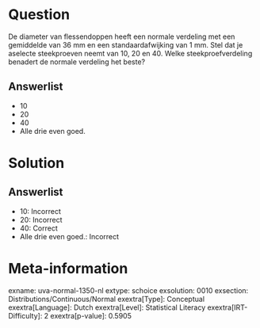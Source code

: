 Question
========

De diameter van flessendoppen heeft een normale verdeling met een
gemiddelde van 36 mm en een standaardafwijking van 1 mm. Stel dat je
aselecte steekproeven neemt van 10, 20 en 40. Welke steekproefverdeling
benadert de normale verdeling het beste?

Answerlist
----------

* 10
* 20
* 40
* Alle drie even goed.

Solution
========

Answerlist
----------

* 10: Incorrect
* 20: Incorrect
* 40: Correct
* Alle drie even goed.: Incorrect

Meta-information
================
exname: uva-normal-1350-nl
extype: schoice
exsolution: 0010
exsection: Distributions/Continuous/Normal
exextra[Type]: Conceptual
exextra[Language]: Dutch
exextra[Level]: Statistical Literacy
exextra[IRT-Difficulty]: 2
exextra[p-value]: 0.5905
